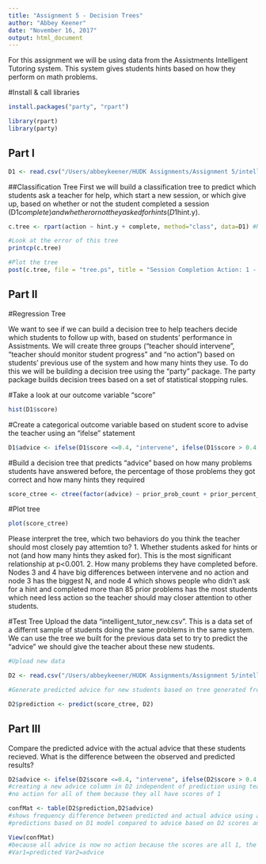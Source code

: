 ```yaml
---
title: "Assignment 5 - Decision Trees"
author: "Abbey Keener"
date: "November 16, 2017"
output: html_document
---
```

For this assignment we will be using data from the Assistments Intelligent Tutoring system. This system gives students hints based on how they perform on math problems. 

#Install & call libraries
```r
install.packages("party", "rpart")

library(rpart)
library(party)
```

## Part I
```r
D1 <- read.csv("/Users/abbeykeener/HUDK Assignments/Assignment 5/intelligent_tutor.csv", sep=",", header=TRUE)
```

##Classification Tree
First we will build a classification tree to predict which students ask a teacher for help, which start a new session, or which give up, based on whether or not the student completed a session (D1$complete) and whether or not they asked for hints (D1$hint.y). 
```r

c.tree <- rpart(action ~ hint.y + complete, method="class", data=D1) #Notice the standard R notion for a formula X ~ Y 

#Look at the error of this tree
printcp(c.tree)

#Plot the tree
post(c.tree, file = "tree.ps", title = "Session Completion Action: 1 - Ask teacher, 2 - Start new session, 3 - Give up")

```
## Part II

#Regression Tree

We want to see if we can build a decision tree to help teachers decide which students to follow up with, based on students' performance in Assistments. We will create three groups ("teacher should intervene", "teacher should monitor student progress" and "no action") based on students' previous use of the system and how many hints they use. To do this we will be building a decision tree using the "party" package. The party package builds decision trees based on a set of statistical stopping rules.

#Take a look at our outcome variable "score"
```r
hist(D1$score)
```

#Create a categorical outcome variable based on student score to advise the teacher using an "ifelse" statement
```r
D1$advice <- ifelse(D1$score <=0.4, "intervene", ifelse(D1$score > 0.4 & D1$score <=0.8, "monitor", "no action"))
```

#Build a decision tree that predicts "advice" based on how many problems students have answered before, the percentage of those problems they got correct and how many hints they required
```r
score_ctree <- ctree(factor(advice) ~ prior_prob_count + prior_percent_correct + hints, D1)
```

#Plot tree
```r
plot(score_ctree)
```

Please interpret the tree, which two behaviors do you think the teacher should most closely pay attemtion to?
1. Whether students asked for hints or not (and how many hints they asked for). This is the most significant relationship at p<0.001. 
2. How many problems they have completed before. Nodes 3 and 4 have big differences between intervene and no action and node 3 has the biggest N, and node 4 which shows people who didn't ask for a hint and completed more than 85 prior problems has the most students which need less action so the teacher should may closer attention to other students. 

#Test Tree
Upload the data "intelligent_tutor_new.csv". This is a data set of a differnt sample of students doing the same problems in the same system. We can use the tree we built for the previous data set to try to predict the "advice" we should give the teacher about these new students. 

```r
#Upload new data

D2 <- read.csv("/Users/abbeykeener/HUDK Assignments/Assignment 5/intelligent_tutor_new.csv", sep=",", header=TRUE)

#Generate predicted advice for new students based on tree generated from old students

D2$prediction <- predict(score_ctree, D2)

``` 
## Part III
Compare the predicted advice with the actual advice that these students recieved. What is the difference between the observed and predicted results?

```r
D2$advice <- ifelse(D2$score <=0.4, "intervene", ifelse(D2$score > 0.4 & D2$score <=0.8, "monitor", "no action"))
#creating a new advice column in D2 independent of prediction using teachers rationale from D1
#no action for all of them because they all have scores of 1 

confMat <- table(D2$prediction,D2$advice)
#shows frequency difference between predicted and actual advice using a confusion matrix 
#predictions based on D1 model compared to advice based on D2 scores and score perameters from D1

View(confMat)
#because all advice is now no action because the scores are all 1, the predicted advice was monitor and actual was no action 84 times and it was accurate 116 times (where predicted and actual were both no action) it never predicted intervene 
#Var1=predicted Var2=advice 

```
